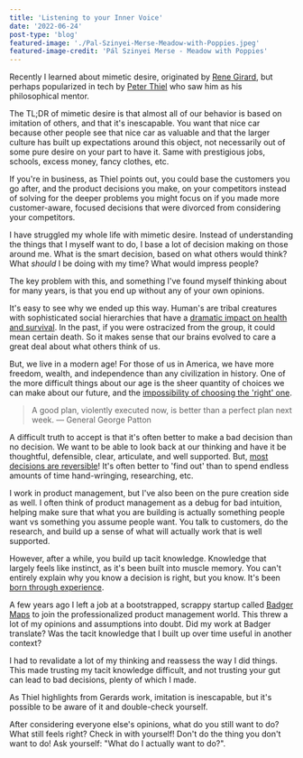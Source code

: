 ```yaml
---
title: 'Listening to your Inner Voice'
date: '2022-06-24'
post-type: 'blog'
featured-image: './Pal-Szinyei-Merse-Meadow-with-Poppies.jpeg'
featured-image-credit: 'Pál Szinyei Merse - Meadow with Poppies'
---
```


Recently I learned about mimetic desire, originated by [Rene Girard](https://en.wikipedia.org/wiki/Mimetic_theory), but perhaps popularized in tech by [Peter Thiel](https://www.businessinsider.com/peter-thiel-on-rene-girards-influence-2014-11#:~:text=Girard's%20main%20concept%20is%20%22mimetic,scapegoat%20to%20return%20to%20balance.) who saw him as his philosophical mentor.

The TL;DR of mimetic desire is that almost all of our behavior is based on imitation of others, and that it's inescapable. You want that nice car because other people see that nice car as valuable and that the larger culture has built up expectations around this object, not necessarily out of some pure desire on your part to have it. Same with prestigious jobs, schools, excess money, fancy clothes, etc.

If you're in business, as Thiel points out, you could base the customers you go after, and the product decisions you make, on your competitors instead of solving for the deeper problems you might focus on if you made more customer-aware, focused decisions that were divorced from considering your competitors.

I have struggled my whole life with mimetic desire. Instead of understanding the things that I myself want to do, I base a lot of decision making on those around me. What is the smart decision, based on what others would think? What _should_ I be doing with my time? What would impress people?

The key problem with this, and something I've found myself thinking about for many years, is that you end up without any of your own opinions.

It's easy to see why we ended up this way. Human's are tribal creatures with sophisticated social hierarchies that have a [dramatic impact on health and survival](https://www.scientificamerican.com/article/whos-top-monkey-how-social-status-affects-immune-health/). In the past, if you were ostracized from the group, it could mean certain death. So it makes sense that our brains evolved to care a great deal about what others think of us.

But, we live in a modern age! For those of us in America, we have more freedom, wealth, and independence than any civilization in history. One of the more difficult things about our age is the sheer quantity of choices we can make about our future, and the [impossibility of choosing the 'right' one](https://bschwartz.domains.swarthmore.edu/Sci.Amer.pdf).

> A good plan, violently executed now, is better than a perfect plan next week.
> — General George Patton

A difficult truth to accept is that it's often better to make a bad decision than no decision. We want to be able to look back at our thinking and have it be thoughtful, defensible, clear, articulate, and well supported. But, [most decisions are reversible](https://fs.blog/reversible-irreversible-decisions/)! It's often better to 'find out' than to spend endless amounts of time hand-wringing, researching, etc.

I work in product management, but I've also been on the pure creation side as well. I often think of product management as a debug for bad intuition, helping make sure that what you are building is actually something people want vs something you assume people want. You talk to customers, do the research, and build up a sense of what will actually work that is well supported.

However, after a while, you build up tacit knowledge. Knowledge that largely feels like instinct, as it's been built into muscle memory. You can't entirely explain why you know a decision is right, but you know. It's been [born through experience](https://commoncog.com/blog/tacit-knowledge-is-a-real-thing/).

A few years ago I left a job at a bootstrapped, scrappy startup called [Badger Maps](https://www.badgermapping.com) to join the professionalized product management world. This threw a lot of my opinions and assumptions into doubt. Did my work at Badger translate? Was the tacit knowledge that I built up over time useful in another context?

I had to revalidate a lot of my thinking and reassess the way I did things. This made trusting my tacit knowledge difficult, and not trusting your gut can lead to bad decisions, plenty of which I made.

As Thiel highlights from Gerards work, imitation is inescapable, but it's possible to be aware of it and double-check yourself.

After considering everyone else's opinions, what do you still want to do? What still feels right? Check in with yourself! Don't do the thing you don't want to do! Ask yourself: "What do I actually want to do?".
